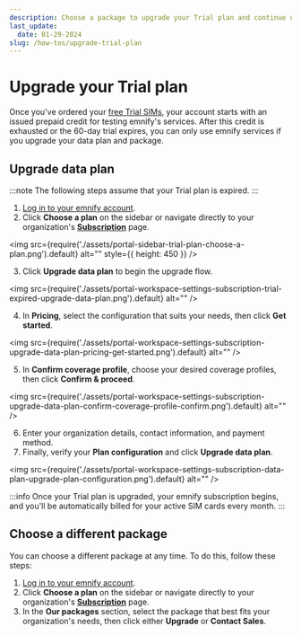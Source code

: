 ```yaml
---
description: Choose a package to upgrade your Trial plan and continue using emnify services.
last_update: 
  date: 01-29-2024
slug: /how-tos/upgrade-trial-plan
---
```


# Upgrade your Trial plan

Once you've ordered your [free Trial SIMs](/quickstart/trial#order-free-trial-sims), your account starts with an issued prepaid credit for testing emnify's services.
After this credit is exhausted or the 60-day trial expires, you can only use emnify services if you upgrade your data plan and package.

## Upgrade data plan

:::note
The following steps assume that your Trial plan is expired.
:::

1. [Log in to your emnify account](https://portal.emnify.com/sign).
2. Click **Choose a plan** on the sidebar or navigate directly to your organization's [**Subscription**](https://portal.emnify.com/organisation-settings/subscription) page.

<img
  src={require('./assets/portal-sidebar-trial-plan-choose-a-plan.png').default}
  alt=""
  style={{ height: 450 }}
/>

3. Click **Upgrade data plan** to begin the upgrade flow.

<img
  src={require('./assets/portal-workspace-settings-subscription-trial-expired-upgrade-data-plan.png').default}
  alt=""
/>

4. In **Pricing**, select the configuration that suits your needs, then click **Get started**.

<img
  src={require('./assets/portal-workspace-settings-subscription-upgrade-data-plan-pricing-get-started.png').default}
  alt=""
/>

5. In **Confirm coverage profile**, choose your desired coverage profiles, then click **Confirm & proceed**.

<img
  src={require('./assets/portal-workspace-settings-subscription-upgrade-data-plan-confirm-coverage-profile-confirm.png').default}
  alt=""
/>

6. Enter your organization details, contact information, and payment method.
7. Finally, verify your **Plan configuration** and click **Upgrade data plan**.

<img
  src={require('./assets/portal-workspace-settings-subscription-data-plan-upgrade-plan-configuration.png').default}
  alt=""
/>

:::info
Once your Trial plan is upgraded, your emnify subscription begins, and you'll be automatically billed for your active SIM cards every month.
:::

## Choose a different package

You can choose a different package at any time.
To do this, follow these steps:

1. [Log in to your emnify account](https://portal.emnify.com/sign).
1. Click **Choose a plan** on the sidebar or navigate directly to your organization's [**Subscription**](https://portal.emnify.com/organisation-settings/subscription) page.
1. In the **Our packages** section, select the package that best fits your organization's needs, then click either **Upgrade** or **Contact Sales**.
